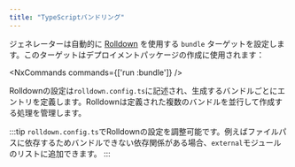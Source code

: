 ```yaml
---
title: "TypeScriptバンドリング"
---
```





ジェネレーターは自動的に [Rolldown](https://rolldown.rs/) を使用する `bundle` ターゲットを設定します。このターゲットはデプロイメントパッケージの作成に使用されます：

<NxCommands commands={['run <project-name>:bundle']} />

Rolldownの設定は`rolldown.config.ts`に記述され、生成するバンドルごとにエントリを定義します。Rolldownは定義された複数のバンドルを並行して作成する処理を管理します。

:::tip
`rolldown.config.ts`でRolldownの設定を調整可能です。例えばファイルパスに依存するためバンドルできない依存関係がある場合、`external`モジュールのリストに追加できます。
:::
